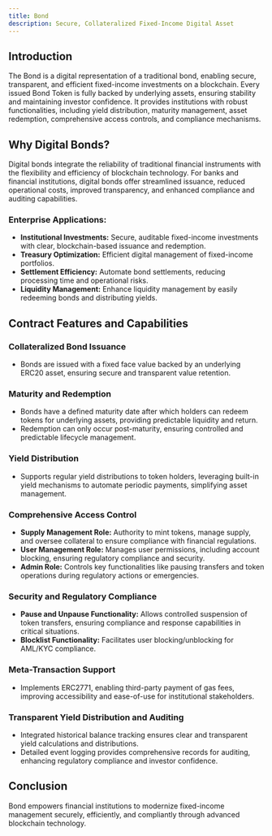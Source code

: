 ```yaml
---
title: Bond
description: Secure, Collateralized Fixed-Income Digital Asset
---
```


## Introduction

The Bond is a digital representation of a traditional bond, enabling secure,
transparent, and efficient fixed-income investments on a blockchain. Every
issued Bond Token is fully backed by underlying assets, ensuring stability and
maintaining investor confidence. It provides institutions with robust
functionalities, including yield distribution, maturity management, asset
redemption, comprehensive access controls, and compliance mechanisms.

## Why Digital Bonds?

Digital bonds integrate the reliability of traditional financial instruments
with the flexibility and efficiency of blockchain technology. For banks and
financial institutions, digital bonds offer streamlined issuance, reduced
operational costs, improved transparency, and enhanced compliance and auditing
capabilities.

### Enterprise Applications:

- **Institutional Investments:** Secure, auditable fixed-income investments with
  clear, blockchain-based issuance and redemption.
- **Treasury Optimization:** Efficient digital management of fixed-income
  portfolios.
- **Settlement Efficiency:** Automate bond settlements, reducing processing time
  and operational risks.
- **Liquidity Management:** Enhance liquidity management by easily redeeming
  bonds and distributing yields.

## Contract Features and Capabilities

### Collateralized Bond Issuance

- Bonds are issued with a fixed face value backed by an underlying ERC20 asset,
  ensuring secure and transparent value retention.

### Maturity and Redemption

- Bonds have a defined maturity date after which holders can redeem tokens for
  underlying assets, providing predictable liquidity and return.
- Redemption can only occur post-maturity, ensuring controlled and predictable
  lifecycle management.

### Yield Distribution

- Supports regular yield distributions to token holders, leveraging built-in
  yield mechanisms to automate periodic payments, simplifying asset management.

### Comprehensive Access Control

- **Supply Management Role:** Authority to mint tokens, manage supply, and
  oversee collateral to ensure compliance with financial regulations.
- **User Management Role:** Manages user permissions, including account
  blocking, ensuring regulatory compliance and security.
- **Admin Role:** Controls key functionalities like pausing transfers and token
  operations during regulatory actions or emergencies.

### Security and Regulatory Compliance

- **Pause and Unpause Functionality:** Allows controlled suspension of token
  transfers, ensuring compliance and response capabilities in critical
  situations.
- **Blocklist Functionality:** Facilitates user blocking/unblocking for AML/KYC
  compliance.

### Meta-Transaction Support

- Implements ERC2771, enabling third-party payment of gas fees, improving
  accessibility and ease-of-use for institutional stakeholders.

### Transparent Yield Distribution and Auditing

- Integrated historical balance tracking ensures clear and transparent yield
  calculations and distributions.
- Detailed event logging provides comprehensive records for auditing, enhancing
  regulatory compliance and investor confidence.

## Conclusion

Bond empowers financial institutions to modernize fixed-income management
securely, efficiently, and compliantly through advanced blockchain technology.
